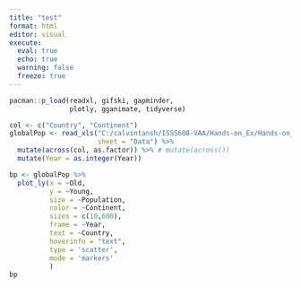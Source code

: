 ```yaml
---
title: "test"
format: html
editor: visual
execute: 
  eval: true
  echo: true
  warning: false
  freeze: true
---
```


```r
pacman::p_load(readxl, gifski, gapminder,
               plotly, gganimate, tidyverse)
```

```r
col <- c("Country", "Continent")
globalPop <- read_xls("C:/calvintansh/ISSS608-VAA/Hands-on_Ex/Hands-on_Ex03-2/data/GlobalPopulation.xls",
                      sheet = "Data") %>%
  mutate(across(col, as.factor)) %>% # mutate(across())
  mutate(Year = as.integer(Year))
```

``` r
bp <- globalPop %>%
  plot_ly(x = ~Old,
          y = ~Young,
          size = ~Population,
          color = ~Continent,
          sizes = c(10,600),
          frame = ~Year,
          text = ~Country,
          hoverinfo = "text",
          type = 'scatter',
          mode = 'markers'
          )
bp
```
